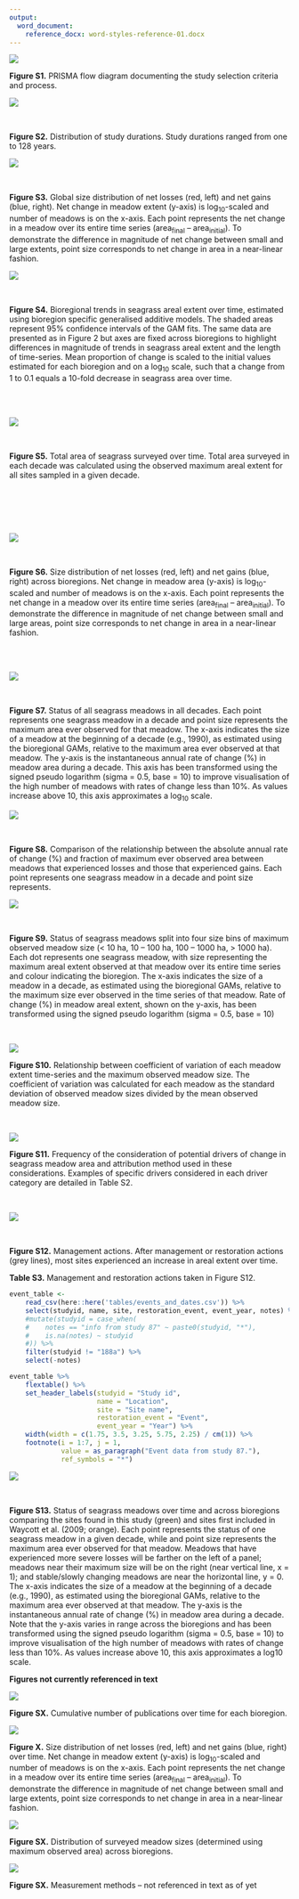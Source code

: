 ```yaml
---
output: 
  word_document: 
    reference_docx: word-styles-reference-01.docx
---
```


![](../figures/PRISMA-updated.png)  

**Figure S1.** PRISMA flow diagram documenting the study selection criteria and 
process.


![](../figures/SOM/duration_study_count_histogram.png)  

<br>

**Figure S2.** Distribution of study durations. Study durations ranged from one to 128 years.


\newpage

![](../figures/net_change/net_change_all_sites_raw_data_point_size_sqrt.png)  

<br>

**Figure S3.** Global size distribution of net losses (red, left) and net gains 
(blue, right). Net change in meadow extent (y-axis) is log~10~-scaled and number 
of meadows is on the x-axis. Each point represents the net change in a meadow 
over its entire time series (area~final~ – area~initial~). To demonstrate the 
difference in magnitude of net change between small and large extents, point 
size corresponds to net change in area in a near-linear fashion. 

\newpage


![](../figures/bioregion_GAM_scaled_to_initial_fixed_axes_area.png)  

<br> 

**Figure S4.** Bioregional trends in seagrass areal extent over time, estimated 
using bioregion specific generalised additive models. The shaded areas represent 
95% confidence intervals of the GAM fits. The same data are presented as in 
Figure 2 but axes are fixed across bioregions to highlight differences in 
magnitude of trends in seagrass areal extent and the length of time-series. 
Mean proportion of change is scaled to the initial values estimated for each 
bioregion and on a log~10~ scale, such that a change from 1 to 0.1 equals a 
10-fold decrease in seagrass area over time. 

<br>
<br>

![](../figures/SOM/sampled_survey_effort_over_time_by_bioregion.png)  

<br> 

**Figure S5.** Total area of seagrass surveyed over time. Total area surveyed in 
each decade was calculated using the observed maximum areal extent for all sites 
sampled in a given decade. 

<br>
<br>
<br>
<br>

![](../figures/net_change/net_change_by_bioregion_raw_data_point_size_sqrt.png)  

<br>

**Figure S6.** Size distribution of net losses (red, left) and net gains 
(blue, right) across bioregions. Net change in meadow area (y-axis) is 
log~10~-scaled and number of meadows is on the x-axis. Each point represents the 
net change in a meadow over its entire time series (area~final~ – area~initial~). 
To demonstrate the difference in magnitude of net change between small and large 
areas, point size corresponds to net change in area in a near-linear fashion. 

<br>
<br>


![](../figures/status_plots/global_all-time_density_2percent.png)  

<br>

**Figure S7.** Status of all seagrass meadows in all decades.
Each point represents one seagrass meadow in a decade and point size represents 
the maximum area ever observed for that meadow. The x-axis indicates the size of 
a meadow at the beginning of a decade (e.g., 1990), as estimated using the 
bioregional GAMs, relative to the maximum area ever observed at that meadow. 
The y-axis is the instantaneous annual rate of change (%) in meadow area during 
a decade. This axis has been transformed using the signed pseudo logarithm 
(sigma = 0.5, base = 10) to improve visualisation of the high number of meadows 
with rates of change less than 10%. As values increase above 10, this axis 
approximates a log~10~ scale. 


![](../figures/SOM/abs_loss_gain_funnel.png)  

<br>

**Figure S8.** Comparison of the relationship between the absolute annual rate of 
change (%) and fraction of maximum ever observed area between meadows that 
experienced losses and those that experienced gains. Each point represents one 
seagrass meadow in a decade and point size represents.


![](../figures/status_plots/size-bin_decade_bioregions_pseudo_log_y_sigma_0.5.png)  

<br>

**Figure S9.** Status of seagrass meadows split into four size bins of maximum 
observed meadow size (< 10 ha, 10 – 100 ha, 100 – 1000 ha, > 1000 ha). Each dot 
represents one seagrass meadow, with size representing the maximum areal extent 
observed at that meadow over its entire time series and colour indicating the 
bioregion. The x-axis indicates the size of a meadow in a decade, as estimated 
using the bioregional GAMs, relative to the maximum size ever observed in the 
time series of that meadow. Rate of change (%) in meadow areal extent, shown on 
the y-axis, has been transformed using the signed pseudo logarithm 
(sigma = 0.5, base = 10)

<br>

![](../figures/SOM/cv_max_area.png)

**Figure S10.** Relationship between coefficient of variation of each meadow 
extent time-series and the maximum observed meadow size. The coefficient of 
variation was calculated for each meadow as the standard deviation of observed 
meadow sizes divided by the mean observed meadow size. 


<br>

![](../figures/SOM/attribution-method_primary-driver-plot.png)

**Figure S11.** Frequency of the consideration of potential drivers of change in 
seagrass meadow area and attribution method used in these considerations. 
Examples of specific drivers considered in each driver category are detailed in 
Table S2.

<br>

![](../figures/SOM/event_ts_plot.png)  

<br>

**Figure S12.** Management actions. After management or restoration actions 
(grey lines), most sites experienced an increase in areal extent over time.

\newpage

**Table S3.** Management and restoration actions taken in Figure S12.

```r

event_table <- 
    read_csv(here::here('tables/events_and_dates.csv')) %>% 
    select(studyid, name, site, restoration_event, event_year, notes) %>% 
    #mutate(studyid = case_when(
    #    notes == "info from study 87" ~ paste0(studyid, "*"),
    #    is.na(notes) ~ studyid 
    #)) %>% 
    filter(studyid != "188a") %>% 
    select(-notes)

event_table %>% 
    flextable() %>% 
    set_header_labels(studyid = "Study id", 
                      name = "Location", 
                      site = "Site name", 
                      restoration_event = "Event", 
                      event_year = "Year") %>% 
    width(width = c(1.75, 3.5, 3.25, 5.75, 2.25) / cm(1)) %>% 
    footnote(i = 1:7, j = 1, 
             value = as_paragraph("Event data from study 87."), 
             ref_symbols = "*")
```


\newpage

![](../figures/status_plots/waycott_comparison_orange-green.png)

<br>

**Figure S13.** Status of seagrass meadows over time and across bioregions 
comparing the sites found in this study (green) and sites first included in 
Waycott et al. (2009; orange). Each point represents the status of one seagrass 
meadow in a given decade, while and point size represents the maximum area ever 
observed for that meadow. Meadows that have experienced more severe losses will 
be farther on the left of a panel; meadows near their maximum size will be on 
the right (near vertical line, x = 1); and stable/slowly changing meadows are 
near the horizontal line, y = 0. The x-axis indicates the size of a meadow at 
the beginning of a decade (e.g., 1990), as estimated using the bioregional GAMs, 
relative to the maximum area ever observed at that meadow. The y-axis is the 
instantaneous annual rate of change (%) in meadow area during a decade. Note 
that the y-axis varies in range across the bioregions and has been transformed 
using the signed pseudo logarithm (sigma = 0.5, base = 10) to improve 
visualisation of the high number of meadows with rates of change less than 10%. 
As values increase above 10, this axis approximates a log10 scale.


\newpage

**Figures not currently referenced in text**



![](../figures/SOM/cumulative_number_of_publications.png)

**Figure SX.** Cumulative number of publications over time for each bioregion. 



![](../figures/net_change/net_change_by_decade_raw_data_point_scale_size_1.5-15.png)

**Figure X.** Size distribution of net losses (red, left) and net gains (blue, right) over time. Net change in meadow extent (y-axis) is log~10~-scaled and number of meadows is on the x-axis. Each point represents the net change in a meadow over its entire time series (area~final~ – area~initial~). To demonstrate the difference in magnitude of net change between small and large extents, point size corresponds to net change in area in a near-linear fashion. 




![](../figures/SOM/distribution_of_meadows_sizes_by_bioregion.png)

**Figure SX.** Distribution of surveyed meadow sizes (determined using maximum observed area) across bioregions.




![](../figures/SOM/distribution_of_meadows_sizes_by_measurement_method.png)

**Figure SX.** Measurement methods – not referenced in text as of yet


